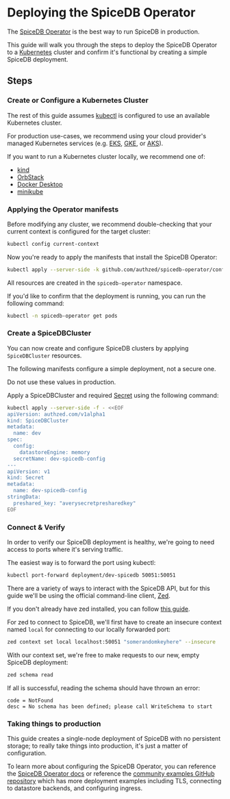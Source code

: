 
# Deploying the SpiceDB Operator

The [SpiceDB Operator] is the best way to run SpiceDB in production.

This guide will walk you through the steps to deploy the SpiceDB Operator to a [Kubernetes] cluster and confirm it's functional by creating a simple SpiceDB deployment.

[SpiceDB Operator]: ../concepts/operator
[Kubernetes]: https://kubernetes.io

## Steps

<Steps>

### Create or Configure a Kubernetes Cluster

The rest of this guide assumes [kubectl] is configured to use an available Kubernetes cluster.

For production use-cases, we recommend using your cloud provider's managed Kubernetes services (e.g. [EKS], [GKE], or [AKS]).

If you want to run a Kubernetes cluster locally, we recommend one of:

- [kind](https://kind.sigs.k8s.io)
- [OrbStack](https://orbstack.dev)
- [Docker Desktop](https://www.docker.com/products/docker-desktop/)
- [minikube](https://minikube.sigs.k8s.io)

[kubectl]: https://kubernetes.io/docs/tasks/tools/#kubectl
[EKS]: https://docs.aws.amazon.com/eks/latest/userguide/what-is-eks.html
[GKE]: https://cloud.google.com/kubernetes-engine/
[AKS]: https://learn.microsoft.com/en-us/azure/aks/

### Applying the Operator manifests

Before modifying any cluster, we recommend double-checking that your current context is configured for the target cluster:

```sh
kubectl config current-context
```

Now you're ready to apply the manifests that install the SpiceDB Operator:

```sh
kubectl apply --server-side -k github.com/authzed/spicedb-operator/config
```

All resources are created in the `spicedb-operator` namespace.

If you'd like to confirm that the deployment is running, you can run the following command:

```sh
kubectl -n spicedb-operator get pods
```

### Create a SpiceDBCluster

You can now create and configure SpiceDB clusters by applying `SpiceDBCluster` resources.

<Callout type="warning">
  The following manifests configure a simple deployment, not a secure one.

  Do not use these values in production.
</Callout>

Apply a SpiceDBCluster and required [Secret] using the following command:

```sh
kubectl apply --server-side -f - <<EOF
apiVersion: authzed.com/v1alpha1
kind: SpiceDBCluster
metadata:
  name: dev
spec:
  config:
    datastoreEngine: memory
  secretName: dev-spicedb-config
---
apiVersion: v1
kind: Secret
metadata:
  name: dev-spicedb-config
stringData:
  preshared_key: "averysecretpresharedkey"
EOF
```
[secret]: https://kubernetes.io/docs/concepts/configuration/secret/

### Connect & Verify

In order to verify our SpiceDB deployment is healthy, we're going to need access to ports where it's serving traffic.

The easiest way is to forward the port using kubectl:

```sh
kubectl port-forward deployment/dev-spicedb 50051:50051
```

There are a variety of ways to interact with the SpiceDB API, but for this guide we'll be using the official command-line client, [Zed].

If you don't already have zed installed, you can follow [this guide][install-zed].

For zed to connect to SpiceDB, we'll first have to create an insecure context named `local` for connecting to our locally forwarded port:

```sh
zed context set local localhost:50051 "somerandomkeyhere" --insecure
```
With our context set, we're free to make requests to our new, empty SpiceDB deployment:

```sh
zed schema read
```

If all is successful, reading the schema should have thrown an error:

```
code = NotFound
desc = No schema has been defined; please call WriteSchema to start
```

[zed]: https://github.com/authzed/zed
[install-zed]: ./installing-zed

### Taking things to production

This guide creates a single-node deployment of SpiceDB with no persistent storage; to really take things into production, it's just a matter of configuration.

To learn more about configuring the SpiceDB Operator, you can reference the [SpiceDB Operator docs][SpiceDB Operator] or reference the [community examples GitHub repository][examples] which has more deployment examples including TLS, connecting to datastore backends, and configuring ingress.

[examples]: https://github.com/authzed/examples

</Steps>
